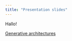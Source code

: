 ```yaml
---
title: "Presentation slides"
---
```


Hallo!

[Generative architectures](./slides/generative-architectures.qmd){target="_blank"}